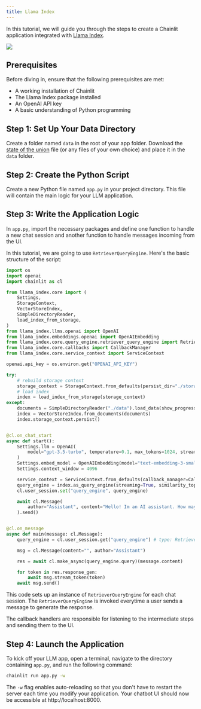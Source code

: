 ```yaml
---
title: Llama Index
---
```


In this tutorial, we will guide you through the steps to create a Chainlit application integrated with [Llama Index](https://github.com/jerryjliu/llama_index).

<Frame caption="Preview of the app you'll build">
  <img src="/images/llama-index-example.gif" />
</Frame>

## Prerequisites

Before diving in, ensure that the following prerequisites are met:

- A working installation of Chainlit
- The Llama Index package installed
- An OpenAI API key
- A basic understanding of Python programming

## Step 1: Set Up Your Data Directory

Create a folder named `data` in the root of your app folder. Download the [state of the union](https://github.com/hwchase17/langchain/blob/master/docs/extras/modules/state_of_the_union.txt) file (or any files of your own choice) and place it in the `data` folder.

## Step 2: Create the Python Script

Create a new Python file named `app.py` in your project directory. This file will contain the main logic for your LLM application.

## Step 3: Write the Application Logic

In `app.py`, import the necessary packages and define one function to handle a new chat session and another function to handle messages incoming from the UI.

In this tutorial, we are going to use `RetrieverQueryEngine`. Here's the basic structure of the script:

```python app.py
import os
import openai
import chainlit as cl

from llama_index.core import (
    Settings,
    StorageContext,
    VectorStoreIndex,
    SimpleDirectoryReader,
    load_index_from_storage,
)
from llama_index.llms.openai import OpenAI
from llama_index.embeddings.openai import OpenAIEmbedding
from llama_index.core.query_engine.retriever_query_engine import RetrieverQueryEngine
from llama_index.core.callbacks import CallbackManager
from llama_index.core.service_context import ServiceContext

openai.api_key = os.environ.get("OPENAI_API_KEY")

try:
    # rebuild storage context
    storage_context = StorageContext.from_defaults(persist_dir="./storage")
    # load index
    index = load_index_from_storage(storage_context)
except:
    documents = SimpleDirectoryReader("./data").load_data(show_progress=True)
    index = VectorStoreIndex.from_documents(documents)
    index.storage_context.persist()


@cl.on_chat_start
async def start():
    Settings.llm = OpenAI(
        model="gpt-3.5-turbo", temperature=0.1, max_tokens=1024, streaming=True
    )
    Settings.embed_model = OpenAIEmbedding(model="text-embedding-3-small")
    Settings.context_window = 4096

    service_context = ServiceContext.from_defaults(callback_manager=CallbackManager([cl.LlamaIndexCallbackHandler()]))
    query_engine = index.as_query_engine(streaming=True, similarity_top_k=2, service_context=service_context)
    cl.user_session.set("query_engine", query_engine)

    await cl.Message(
        author="Assistant", content="Hello! Im an AI assistant. How may I help you?"
    ).send()


@cl.on_message
async def main(message: cl.Message):
    query_engine = cl.user_session.get("query_engine") # type: RetrieverQueryEngine

    msg = cl.Message(content="", author="Assistant")

    res = await cl.make_async(query_engine.query)(message.content)

    for token in res.response_gen:
        await msg.stream_token(token)
    await msg.send()
```

This code sets up an instance of `RetrieverQueryEngine` for each chat session. The `RetrieverQueryEngine` is invoked everytime a user sends a message to generate the response.

The callback handlers are responsible for listening to the intermediate steps and sending them to the UI.

## Step 4: Launch the Application

To kick off your LLM app, open a terminal, navigate to the directory containing `app.py`, and run the following command:

```bash
chainlit run app.py -w
```

The `-w` flag enables auto-reloading so that you don't have to restart the server each time you modify your application. Your chatbot UI should now be accessible at http://localhost:8000.
